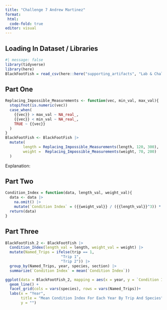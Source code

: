 ```yaml
---
title: "Challenge 7 Andrew Martinez"
format:
 html:
  code-fold: true
editor: visual
---
```


## Loading In Dataset / Libraries

```r
#| message: false
library(tidyverse)
library(here)
BlackFootFish = read_csv(here::here("supporting_artifacts", "Lab & Challenge 7", "BlackfootFish.csv"))
```

## Part One

```r
Replacing_Impossible_Measurements <- function(vec, min_val, max_val){
  stopifnot(is.numeric(vec))
  case_when(
    {{vec}} > max_val ~ NA_real_,
    {{vec}} < min_val ~ NA_real_,
    TRUE ~ {{vec}}
  )
}
BlackFootFish <- BlackFootFish |> 
  mutate(
        length = Replacing_Impossible_Measurements(length, 120, 300),
        weight =  Replacing_Impossible_Measurements(weight, 70, 200)
  )
```

Explanation:

## Part Two

```r
Condition_Index = function(data, length_val, weight_val){
  data <- data |> 
    na.omit() |> 
    mutate(`Condition Index` = ({{weight_val}} / ({{length_val}}^3)) * 100)
  return(data)
}
```

## Part Three

```r
BlackFootFish_2 <- BlackFootFish |> 
  Condition_Index(length_val = length, weight_val = weight) |> 
  mutate(Named_Trips = ifelse(trip == 1, 
                         "Trip 1", 
                         "Trip 2")) |> 
  group_by(Named_Trips, year, species, section) |> 
  summarize(`Condition Index` = mean(`Condition Index`))

ggplot(data = BlackFootFish_2, mapping = aes(x = year, y = `Condition Index`)) +
  geom_line() +
  facet_grid(cols = vars(species), rows = vars(Named_Trips))+ 
  labs(x = "Year",
       title = "Mean Condition Index For Each Year By Trip And Species",
       y = "")
```
